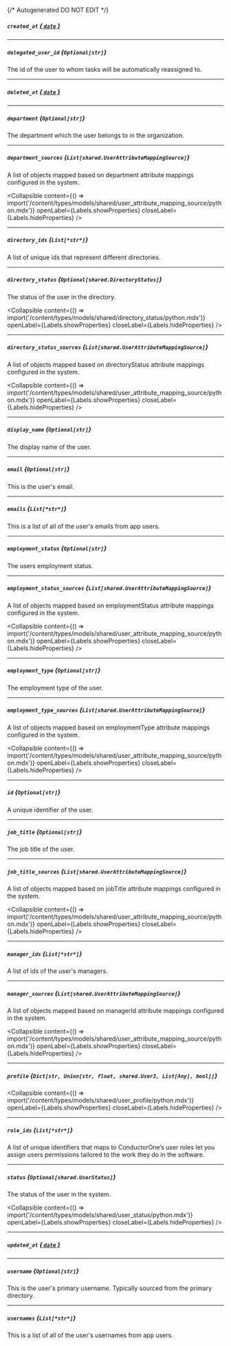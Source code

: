 {/* Autogenerated DO NOT EDIT  */}

##### `created_at` [*{ `date` }*](https://docs.python.org/3/library/datetime.html#date-objects)

---
##### `delegated_user_id` *{`Optional[str]`}*
The id of the user to whom tasks will be automatically reassigned to.

---
##### `deleted_at` [*{ `date` }*](https://docs.python.org/3/library/datetime.html#date-objects)

---
##### `department` *{`Optional[str]`}*
The department which the user belongs to in the organization.

---
##### `department_sources` *{`List[shared.UserAttributeMappingSource]`}*
A list of objects mapped based on department attribute mappings configured in the system.

<Collapsible content={() => import('/content/types/models/shared/user_attribute_mapping_source/python.mdx')} openLabel={Labels.showProperties} closeLabel={Labels.hideProperties} />


---
##### `directory_ids` *{`List[*str*]`}*
A list of unique ids that represent different directories.

---
##### `directory_status` *{`Optional[shared.DirectoryStatus]`}*
The status of the user in the directory.

<Collapsible content={() => import('/content/types/models/shared/directory_status/python.mdx')} openLabel={Labels.showProperties} closeLabel={Labels.hideProperties} />


---
##### `directory_status_sources` *{`List[shared.UserAttributeMappingSource]`}*
A list of objects mapped based on directoryStatus attribute mappings configured in the system.

<Collapsible content={() => import('/content/types/models/shared/user_attribute_mapping_source/python.mdx')} openLabel={Labels.showProperties} closeLabel={Labels.hideProperties} />


---
##### `display_name` *{`Optional[str]`}*
The display name of the user.

---
##### `email` *{`Optional[str]`}*
This is the user's email.

---
##### `emails` *{`List[*str*]`}*
This is a list of all of the user's emails from app users.

---
##### `employment_status` *{`Optional[str]`}*
The users employment status.

---
##### `employment_status_sources` *{`List[shared.UserAttributeMappingSource]`}*
A list of objects mapped based on employmentStatus attribute mappings configured in the system.

<Collapsible content={() => import('/content/types/models/shared/user_attribute_mapping_source/python.mdx')} openLabel={Labels.showProperties} closeLabel={Labels.hideProperties} />


---
##### `employment_type` *{`Optional[str]`}*
The employment type of the user.

---
##### `employment_type_sources` *{`List[shared.UserAttributeMappingSource]`}*
A list of objects mapped based on employmentType attribute mappings configured in the system.

<Collapsible content={() => import('/content/types/models/shared/user_attribute_mapping_source/python.mdx')} openLabel={Labels.showProperties} closeLabel={Labels.hideProperties} />


---
##### `id` *{`Optional[str]`}*
A unique identifier of the user.

---
##### `job_title` *{`Optional[str]`}*
The job title of the user.

---
##### `job_title_sources` *{`List[shared.UserAttributeMappingSource]`}*
A list of objects mapped based on jobTitle attribute mappings configured in the system.

<Collapsible content={() => import('/content/types/models/shared/user_attribute_mapping_source/python.mdx')} openLabel={Labels.showProperties} closeLabel={Labels.hideProperties} />


---
##### `manager_ids` *{`List[*str*]`}*
A list of ids of the user's managers.

---
##### `manager_sources` *{`List[shared.UserAttributeMappingSource]`}*
A list of objects mapped based on managerId attribute mappings configured in the system.

<Collapsible content={() => import('/content/types/models/shared/user_attribute_mapping_source/python.mdx')} openLabel={Labels.showProperties} closeLabel={Labels.hideProperties} />


---
##### `profile` *{`Dict[str, Union[str, float, shared.User3, List[Any], bool]]`}*

<Collapsible content={() => import('/content/types/models/shared/user_profile/python.mdx')} openLabel={Labels.showProperties} closeLabel={Labels.hideProperties} />


---
##### `role_ids` *{`List[*str*]`}*
A list of unique identifiers that maps to ConductorOne’s user roles let you assign users permissions tailored to the work they do in the software.

---
##### `status` *{`Optional[shared.UserStatus]`}*
The status of the user in the system.

<Collapsible content={() => import('/content/types/models/shared/user_status/python.mdx')} openLabel={Labels.showProperties} closeLabel={Labels.hideProperties} />


---
##### `updated_at` [*{ `date` }*](https://docs.python.org/3/library/datetime.html#date-objects)

---
##### `username` *{`Optional[str]`}*
This is the user's primary username. Typically sourced from the primary directory.

---
##### `usernames` *{`List[*str*]`}*
This is a list of all of the user's usernames from app users.


